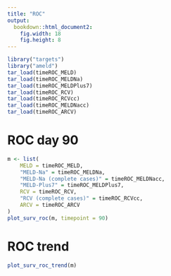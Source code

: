 ```yaml
---
title: "ROC"
output:
  bookdown::html_document2:
    fig.width: 18
    fig.height: 8
---
```


```r
library("targets")
library("ameld")
tar_load(timeROC_MELD)
tar_load(timeROC_MELDNa)
tar_load(timeROC_MELDPlus7)
tar_load(timeROC_RCV)
tar_load(timeROC_RCVcc)
tar_load(timeROC_MELDNacc)
tar_load(timeROC_ARCV)
```

# ROC day 90

```r
m <- list(
    MELD = timeROC_MELD,
    "MELD-Na" = timeROC_MELDNa,
    "MELD-Na (complete cases)" = timeROC_MELDNacc,
    "MELD-Plus7" = timeROC_MELDPlus7,
    RCV = timeROC_RCV,
    "RCV (complete cases)" = timeROC_RCVcc,
    ARCV = timeROC_ARCV
)
plot_surv_roc(m, timepoint = 90)
```

# ROC trend

```r
plot_surv_roc_trend(m)
```
